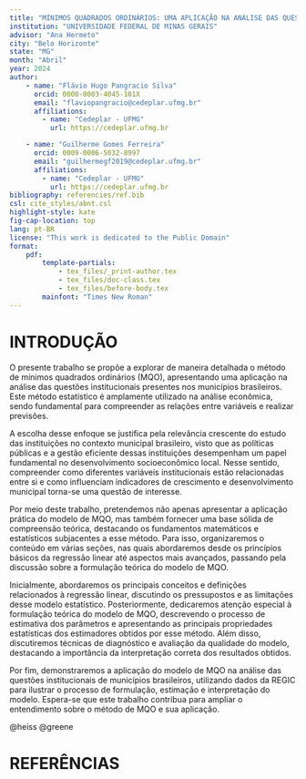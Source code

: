 ```yaml
---
title: "MÍNIMOS QUADRADOS ORDINÁRIOS: UMA APLICAÇÃO NA ANÁLISE DAS QUESTÕES INSTITUCIONAIS DE MUNICÍPIOS BRASILEIROS"
institution: "UNIVERSIDADE FEDERAL DE MINAS GERAIS"
advisor: "Ana Hermeto"
city: "Belo Horizonte"
state: "MG"
month: "Abril"
year: 2024
author:
    - name: "Flávio Hugo Pangracio Silva"
      orcid: 0000-0003-4045-101X
      email: "flaviopangracio@cedeplar.ufmg.br"
      affiliations:
        - name: "Cedeplar - UFMG"
          url: https://cedeplar.ufmg.br

    - name: "Guilherme Gomes Ferreira"
      orcid: 0009-0006-5032-8997
      email: "guilhermegf2019@cedeplar.ufmg.br"
      affiliations:
        - name: "Cedeplar - UFMG"
          url: https://cedeplar.ufmg.br
bibliography: referencies/ref.bib
csl: cite_styles/abnt.csl
highlight-style: kate
fig-cap-location: top
lang: pt-BR
license: "This work is dedicated to the Public Domain"
format:
    pdf:
        template-partials:
            - tex_files/_print-author.tex
            - tex_files/doc-class.tex
            - tex_files/before-body.tex
        mainfont: "Times New Roman"
---
```


\pagestyle{fancy} <!-- Show the page number --> \justify
\onehalfspacing

# INTRODUÇÃO

O presente trabalho se propõe a explorar de maneira detalhada o método de mínimos quadrados ordinários (MQO), apresentando uma aplicação na análise das questões institucionais presentes nos municípios brasileiros. Este método estatístico é amplamente utilizado na análise econômica, sendo fundamental para compreender as relações entre variáveis e realizar previsões.

A escolha desse enfoque se justifica pela relevância crescente do estudo das instituições no contexto municipal brasileiro, visto que as políticas públicas e a gestão eficiente dessas instituições desempenham um papel fundamental no desenvolvimento socioeconômico local. Nesse sentido, compreender como diferentes variáveis institucionais estão relacionadas entre si e como influenciam indicadores de crescimento e desenvolvimento municipal torna-se uma questão de interesse.

Por meio deste trabalho, pretendemos não apenas apresentar a aplicação prática do modelo de MQO, mas também fornecer uma base sólida de compreensão teórica, destacando os fundamentos matemáticos e estatísticos subjacentes a esse método. Para isso, organizaremos o conteúdo em várias seções, nas quais abordaremos desde os princípios básicos da regressão linear até aspectos mais avançados, passando pela discussão sobre a formulação teórica do modelo de MQO.

Inicialmente, abordaremos os principais conceitos e definições relacionados à regressão linear, discutindo os pressupostos e as limitações desse modelo estatístico. Posteriormente, dedicaremos atenção especial à formulação teórica do modelo de MQO, descrevendo o processo de estimativa dos parâmetros e apresentando as principais propriedades estatísticas dos estimadores obtidos por esse método. Além disso, discutiremos técnicas de diagnóstico e avaliação da qualidade do modelo, destacando a importância da interpretação correta dos resultados obtidos.

Por fim, demonstraremos a aplicação do modelo de MQO na análise das questões institucionais de municípios brasileiros, utilizando dados da REGIC para ilustrar o processo de formulação, estimação e interpretação do modelo. Espera-se que este trabalho contribua para ampliar o entendimento sobre o método de MQO e sua aplicação.

@heiss
@greene

\newpage

# REFERÊNCIAS

\singlespacing

::: {#refs}
:::